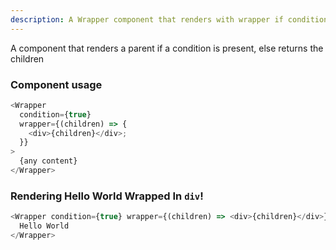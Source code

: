 ```yaml
---
description: A Wrapper component that renders with wrapper if condition is true
---
```



A component that renders a parent if a condition is present, else returns the children

### Component usage

```js
<Wrapper
  condition={true}
  wrapper={(children) => {
    <div>{children}</div>;
  }}
>
  {any content}
</Wrapper>
```

### Rendering Hello World Wrapped In `div`!

```js live
<Wrapper condition={true} wrapper={(children) => <div>{children}</div>}>
  Hello World
</Wrapper>
```
